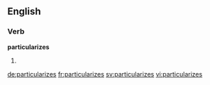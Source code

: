 ==English==

===Verb===
'''particularizes'''

# {{third-person singular of|particularize}}

[[de:particularizes]]
[[fr:particularizes]]
[[sv:particularizes]]
[[vi:particularizes]]
